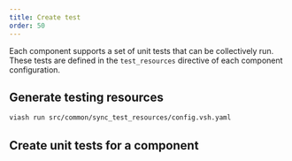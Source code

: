 ```yaml
---
title: Create test
order: 50
---
```


Each component supports a set of unit tests that can be collectively run.
These tests are defined in the `test_resources` directive of each component configuration.


## Generate testing resources

```bash
viash run src/common/sync_test_resources/config.vsh.yaml
```

## Create unit tests for a component


